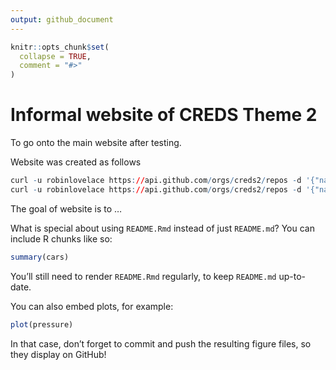 ```yaml
---
output: github_document
---
```


<!-- README.md is generated from README.Rmd. Please edit that file -->

```r
knitr::opts_chunk$set(
  collapse = TRUE,
  comment = "#>"
)
```

# Informal website of CREDS Theme 2

To go onto the main website after testing.

Website was created as follows

```r
curl -u robinlovelace https://api.github.com/orgs/creds2/repos -d '{"name":"creds2.github.io", "description":"CREDS Website", "private": false, "has_issues": true, "has_projects": true, "has_wiki":false }'
curl -u robinlovelace https://api.github.com/orgs/creds2/repos -d '{"name":"website", "description":"CREDS Website source code", "private": false, "has_issues": true, "has_projects": true, "has_wiki":false }'
```


<!-- badges: start -->
<!-- badges: end -->

The goal of website is to ...

What is special about using `README.Rmd` instead of just `README.md`? You can include R chunks like so:

```r
summary(cars)
```

You'll still need to render `README.Rmd` regularly, to keep `README.md` up-to-date.

You can also embed plots, for example:

```r
plot(pressure)
```

In that case, don't forget to commit and push the resulting figure files, so they display on GitHub!
